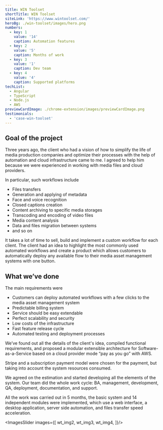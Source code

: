 ```yaml
---
title: WIN Toolset
shortTitle: WIN Toolset
siteLink: 'https://www.wintoolset.com/'
heroBg: ./win-toolset/images/hero.png
numbers:
  - key: 1
    value: '14'
    caption: Automation features
  - key: 2
    value: '5'
    caption: Months of work
  - key: 3
    value: '1'
    caption: Dev team
  - key: 4
    value: '4'
    caption: Supported platforms
techList:
  - Angular
  - TypeScript
  - Node.js
  - AWS
previewCardImage: ./chrome-extension/images/previewCardImage.png
testimonials:
  - 'case-win-toolset'
---
```


## <Highlight>Goal</Highlight> of the project

Three years ago, the client who had a vision of how to simplify the life of media production companies and optimize their processes with the help of automation and cloud infrastructure came to me. I agreed to help him because we were experienced in working with media files and cloud providers.

In particular, such workflows include
- Files transfers
- Generation and applying of metadata
- Face and voice recognition
- Closed captions creation
- Content archiving to specific media storages
- Transcoding and encoding of video files
- Media content analysis
- Data and files migration between systems
- and so on

It takes a lot of time to sell, build and implement a custom workflow for each client. The client had an idea to highlight the most commonly used automated workflows and create a product which allows customers to automatically deploy any available flow to their media asset management systems with one button.

## What we’ve done

The main requirements were
- Customers can deploy automated workflows with a few clicks to the media asset management system
- Predictable billing system
- Service should be easy extendable
- Perfect scalability and security
- Low costs of the infrastructure
- Fast feature release cycle
- Automated testing and deployment processes

We’ve found out all the details of the client's idea, compiled functional requirements, and proposed a modular extensible architecture for Software-as-a-Service based on a cloud provider mode “pay as you go” with AWS.

Stripe and a subscription payment model were chosen for the payment, but taking into account the system resources consumed.

We agreed on the estimation and started developing all the elements of the system. Our team did the whole work cycle: BA, management, development, QA, deployment, documentation, and support.

All the work was carried out in 5 months, the basic system and 14 independent modules were implemented, which use a web interface, a desktop application, server side automation, and files transfer speed acceleration.

<ExpandedImage
  src={wt_expanded}
/>

<ImagesSlider images={[
  wt_img2,
  wt_img3,
  wt_img4,
]}/>


